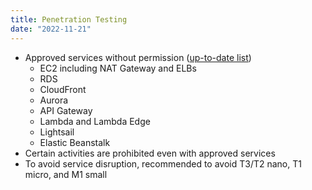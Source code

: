 ```yaml
---
title: Penetration Testing
date: "2022-11-21"
---
```


- Approved services without permission ([up-to-date list](https://aws.amazon.com/security/penetration-testing/))
  - EC2 including NAT Gateway and ELBs
  - RDS
  - CloudFront
  - Aurora
  - API Gateway
  - Lambda and Lambda Edge
  - Lightsail
  - Elastic Beanstalk
- Certain activities are prohibited even with approved services
- To avoid service disruption, recommended to avoid T3/T2 nano, T1 micro, and M1 small
